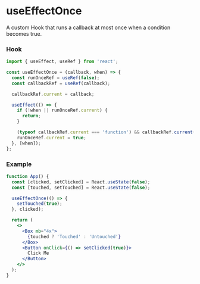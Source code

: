 # useEffectOnce

A custom Hook that runs a callback at most once when a condition becomes true.

### Hook

```js
import { useEffect, useRef } from 'react';

const useEffectOnce = (callback, when) => {
  const runOnceRef = useRef(false);
  const callbackRef = useRef(callback);

  callbackRef.current = callback;

  useEffect(() => {
    if (!when || runOnceRef.current) {
      return;
    }

    (typeof callbackRef.current === 'function') && callbackRef.current();
    runOnceRef.current = true;
  }, [when]);
};
```

### Example

```jsx
function App() {
  const [clicked, setClicked] = React.useState(false);
  const [touched, setTouched] = React.useState(false);

  useEffectOnce(() => {
    setTouched(true);
  }, clicked);

  return (
    <>
      <Box mb="4x">
        {touched ? 'Touched' : 'Untouched'}
      </Box>
      <Button onClick={() => setClicked(true)}>
        Click Me
      </Button>
    </>
  );
}
```
